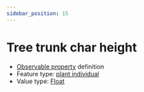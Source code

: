 ```yaml
---
sidebar_position: 15
---
```



# Tree trunk char height

- [Observable property](/viewers/dawe-vocabs?uri=https://linked.data.gov.au/def/nrm/3a2b344c-07b5-4536-8db3-06b73bc0e263) definition
- Feature type: [plant individual](http://linked.data.gov.au/def/tern-cv/60d7edf8-98c6-43e9-841c-e176c334d270)
- Value type: [Float](https://w3id.org/tern/ontologies/tern/Float)

<Example
  protocolModule="fire"
  observableProperty="https://linked.data.gov.au/def/nrm/3a2b344c-07b5-4536-8db3-06b73bc0e263"
/>
